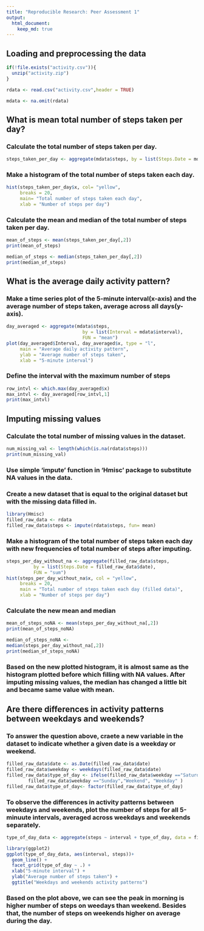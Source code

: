 ```yaml
---
title: "Reproducible Research: Peer Assessment 1"
output: 
  html_document:
    keep_md: true
---
```



## Loading and preprocessing the data
```r
if(!file.exists("activity.csv")){
  unzip("activity.zip")
}

rdata <- read.csv("activity.csv",header = TRUE)

mdata <- na.omit(rdata)

```
## What is mean total number of steps taken per day?

### Calculate the total number of steps taken per day.
```r
steps_taken_per_day <- aggregate(mdata$steps, by = list(Steps.Date = mdata$date), FUN = "sum")

```
### Make a histogram of the total number of steps taken each day.

```r
hist(steps_taken_per_day$x, col= "yellow",
     breaks = 20,
     main= "Total number of steps taken each day",
     xlab = "Number of steps per day")
```

### Calculate the mean and median of the total number of steps taken per day.
```r
mean_of_steps <- mean(steps_taken_per_day[,2])
print(mean_of_steps)
```
```r
median_of_steps <- median(steps_taken_per_day[,2])
print(median_of_steps)
```
## What is the average daily activity pattern?

### Make a time series plot of the 5-minute interval(x-axis) and the average number of steps taken, average across all days(y-axis).
```r
day_averaged <- aggregate(mdata$steps,
                            by = list(Interval = mdata$interval),
                            FUN = "mean")
plot(day_averaged$Interval, day_averaged$x, type = "l",
     main = "Average daily activity pattern",
     ylab = "Average number of steps taken",
     xlab = "5-minute interval")

```

### Define the interval with the maximum number of steps
```r
row_intvl <- which.max(day_averaged$x)
max_intvl <- day_averaged[row_intvl,1]
print(max_intvl)
```
## Imputing missing values

### Calculate the total number of missing values in the dataset.
```r
num_missing_val <- length(which(is.na(rdata$steps)))
print(num_missing_val)
```
### Use simple 'impute' function in 'Hmisc' package to substitute NA values in the data.

### Create a new dataset that is equal to the original dataset but with the missing data filled in.
```r
library(Hmisc)
filled_raw_data <- rdata
filled_raw_data$steps <- impute(rdata$steps, fun= mean)
```
### Make a histogram of the total number of steps taken each day with new frequencies of total number of steps after imputing.
```r
steps_per_day_without_na <- aggregate(filled_raw_data$steps,
          by = list(Steps.Date = filled_raw_data$date),
          FUN = "sum")
hist(steps_per_day_without_na$x, col = "yellow",
     breaks = 20,
     main = "Total number of steps taken each day (filled data)",
     xlab = "Number of steps per day")
```

### Calculate the new mean and median
```r
mean_of_steps_noNA <- mean(steps_per_day_without_na[,2])
print(mean_of_steps_noNA)
```
```r
median_of_steps_noNA <-
median(steps_per_day_without_na[,2])
print(median_of_steps_noNA)
```
### Based on the new plotted histogram, it is almost same as the histogram plotted before which filling with NA values. After imputing missing values, the median has changed a little bit and became same value with mean.

## Are there differences in activity patterns between weekdays and weekends?

### To answer the question above, craete a new variable in the dataset to indicate whether a given date is a weekday or weekend.
```r
filled_raw_data$date <- as.Date(filled_raw_data$date)
filled_raw_data$weekday <- weekdays(filled_raw_data$date)
filled_raw_data$type_of_day <- ifelse(filled_raw_data$weekday =="Saturday" |
        filled_raw_data$weekday =="Sunday","Weekend", "Weekday" )
filled_raw_data$type_of_day<- factor(filled_raw_data$type_of_day)
```

### To observe the differences in activity patterns between weekdays and weekends, plot the number of steps for all 5-minuute intervals, averaged across weekdays and weekends separately.
```r
type_of_day_data <- aggregate(steps ~ interval + type_of_day, data = filled_raw_data, mean)

library(ggplot2)
ggplot(type_of_day_data, aes(interval, steps))+
  geom_line() +
  facet_grid(type_of_day ~ .) +
  xlab("5-minute interval") +
  ylab("Average number of steps taken") +
  ggtitle("Weekdays and weekends activity patterns")
```

### Based on the plot above, we can see the peak in morning is higher number of steps on weedays than weekend. Besides that, the number of steps on weekends higher on average during the day.